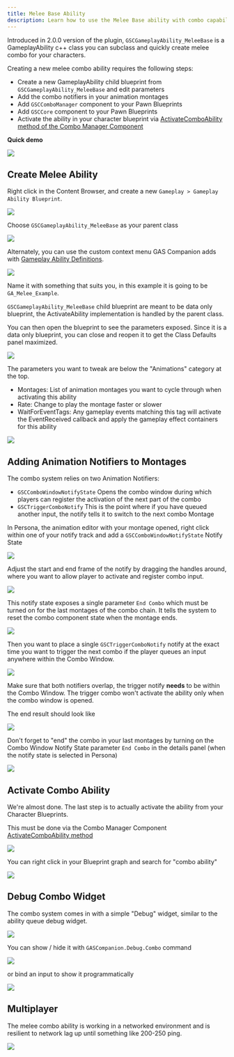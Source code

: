 ```yaml
---
title: Melee Base Ability
description: Learn how to use the Melee Base ability with combo capabilities GAS Companion provides
---
```


Introduced in 2.0.0 version of the plugin, `GSCGameplayAbility_MeleeBase` is a GameplayAbility c++ class you can subclass and quickly create melee combo for your characters.

Creating a new melee combo ability requires the following steps:

- Create a new GameplayAbility child blueprint from `GSCGameplayAbility_MeleeBase` and edit parameters
- Add the combo notifiers in your animation montages
- Add `GSCComboManager` component to your Pawn Blueprints
- Add `GSCCore` component to your Pawn Blueprints
- Activate the ability in your character blueprint via [ActivateComboAbility method of the Combo Manager Component](/api/gsc-combo-manager-component#activatecomboability)

**Quick demo**

![](combo.gif)

## Create Melee Ability

Right click in the Content Browser, and create a new `Gameplay > Gameplay Ability Blueprint`.

![](new_ga.png)

Choose `GSCGameplayAbility_MeleeBase` as your parent class

![](melee_parent_ga.png)

Alternately, you can use the custom context menu GAS Companion adds with [Gameplay Ability Definitions](/gameplay-ability-definitions).

![](new_ga_contextmenu.png)

Name it with something that suits you, in this example it is going to be `GA_Melee_Example`.

`GSCGameplayAbility_MeleeBase` child blueprint are meant to be data only blueprint, the ActivateAbility implementation is handled by the parent class.

You can then open the blueprint to see the parameters exposed. Since it is a data only blueprint, you can close and reopen it to get the Class Defaults panel maximized.

![](melee_blueprint_window.png)

The parameters you want to tweak are below the "Animations" category at the top.

- Montages: List of animation montages you want to cycle through when activating this ability
- Rate: Change to play the montage faster or slower
- WaitForEventTags: Any gameplay events matching this tag will activate the EventReceived callback and apply the gameplay effect containers for this ability

![](countess_melee_example.png)

## Adding Animation Notifiers to Montages

The combo system relies on two Animation Notifiers:

- `GSCComboWindowNotifyState` Opens the combo window during which players can register the activation of the next part of the combo
- `GSCTriggerComboNotify` This is the point where if you have queued another input, the notify tells it to switch to the next combo
Montage

In Persona, the animation editor with your montage opened, right click within one of your notify track and add a `GSCComboWindowNotifyState` Notify State

![](persona_add_combo_window.png)

Adjust the start and end frame of the notify by dragging the handles around, where you want to allow player to activate and register combo input.

![](persona_combo_window_state.png)

This notify state exposes a single parameter `End Combo` which must be turned on for the last montages of the combo chain. It tells the system to reset the combo component state when the montage ends.

![](combo_window_param.png)

Then you want to place a single `GSCTriggerComboNotify` notify at the exact time you want to trigger the next combo if the player queues an input anywhere within the Combo Window.

![](add_trigger_combo_notify.png)

Make sure that both notifiers overlap, the trigger notify **needs** to be within the Combo Window. The trigger combo won't activate the ability only when the combo window is opened.

The end result should look like

![](trigger_combo_notify.png)

Don't forget to "end" the combo in your last montages by turning on the Combo Window Notify State parameter `End Combo` in the details panel (when the notify state is selected in Persona)

![](persona_end_combo_window.png)

## Activate Combo Ability

We're almost done. The last step is to actually activate the ability from your Character Blueprints.

This must be done via the Combo Manager Component [ActivateComboAbility method](/api/gsc-combo-manager-component#activatecomboability)

![](activate_combo_ability.png)

You can right click in your Blueprint graph and search for "combo ability"

![](context_menu_activate_combo_ability.png)

## Debug Combo Widget

The combo system comes in with a simple "Debug" widget, similar to the ability queue debug widget.

![](combo.gif)

You can show / hide it with `GASCompanion.Debug.Combo` command

![](debug_widget_command_v3.png)

or bind an input to show it programmatically

![](input_combo_debug_widget.png)

## Multiplayer

The melee combo ability is working in a networked environment and is resilient to network lag up until something like 200-250 ping.

![](Melee_Combo_Ability_network_test.gif)

